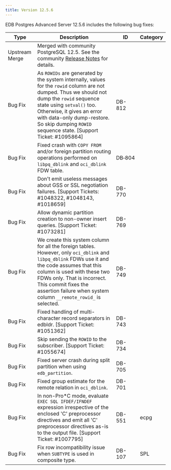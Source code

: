---
title: Version 12.5.6
---

EDB Postgres Advanced Server 12.5.6 includes the following bug fixes:

| Type | Description      | ID | Category |
| ---- | ---------------- | -- | -------- |
| Upstream Merge | Merged with community PostgreSQL 12.5. See the community [Release Notes](https://www.postgresql.org/docs/12/release-12-5.html) for details. |         |           |
| Bug&nbsp;Fix | As `ROWIDs` are generated by the system internally, values for the `rowid` column are not dumped. Thus we should not dump the `rowid` sequence state using `setval()` too. Otherwise, it gives an error with data-only dump-restore. So skip dumping `ROWID` sequence state. [Support Ticket: #1095864] | DB-812 | |
| Bug Fix | Fixed crash with `COPY FROM` and/or foreign partition routing operations performed on `libpq_dblink` and `oci_dblink` FDW table. |DB&#8209;804 | |
| Bug Fix | Don't emit useless messages about GSS or SSL negotiation failures. [Support Tickets: #1048322, #1048143, #1018659] | DB-770 |  |
| Bug Fix | Allow dynamic partition creation to non-owner insert queries. [Support Ticket: #1073281] | DB-769 | |
| Bug Fix | We create this system column for all the foreign tables. However, only `oci_dblink` and `libpq_dblink` FDWs use it and the code assumes that this column is used with these two FDWs only. That is incorrect. This commit fixes the assertion failure when system column `__remote_rowid_` is selected. | DB-749 | |
| Bug Fix | Fixed handling of multi-character record separators in edbldr. [Support Ticket: #1051362] | DB-743 | |
| Bug Fix | Skip sending the `ROWID` to the subscriber. [Support Ticket: #1055674] | DB-734 | |
| Bug Fix | Fixed server crash during split partition when using `edb_partition`. | DB-705 | |
| Bug Fix | Fixed group estimate for the remote relation in `oci_dblink`. | DB-701 | |
| Bug Fix | In non-Pro*C mode, evaluate `EXEC SQL IFDEF/IFNDEF` expression irrespective of the enclosed 'C' preprocessor directives and emit all 'C' preprocessor directives as-is to the output file. [Support Ticket: #1007795] | DB-551 | ecpg |
| Bug Fix | Fix row incompatibility issue when `SUBTYPE` is used in composite type. | DB-107 | SPL |
